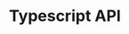 ---
title: "Typescript API"
icon: "/img/languages/typescript.svg"
url: "https://restatedev.github.io/sdk-typescript/"
---